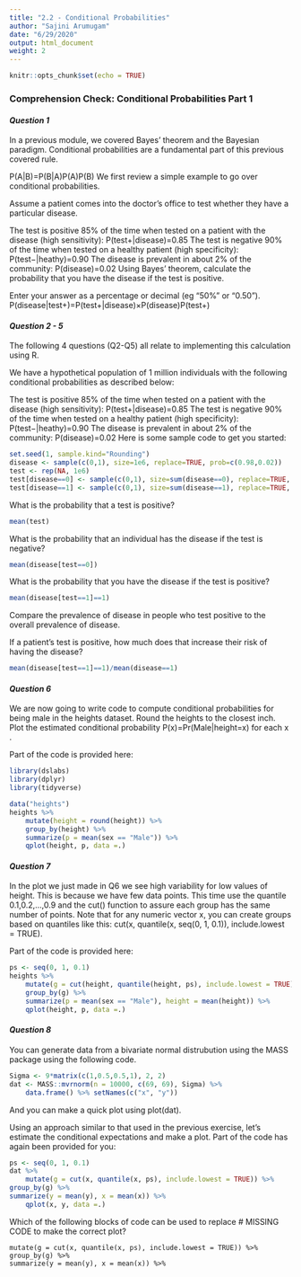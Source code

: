 ```yaml
---
title: "2.2 - Conditional Probabilities"
author: "Sajini Arumugam"
date: "6/29/2020"
output: html_document
weight: 2
---
```


```r
knitr::opts_chunk$set(echo = TRUE)
```  
### **Comprehension Check: Conditional Probabilities Part 1**  

#### *Question 1*   
In a previous module, we covered Bayes' theorem and the Bayesian paradigm. Conditional probabilities are a fundamental part of this previous covered rule.

P(A|B)=P(B|A)P(A)P(B) 
We first review a simple example to go over conditional probabilities.

Assume a patient comes into the doctor’s office to test whether they have a particular disease.

The test is positive 85% of the time when tested on a patient with the disease (high sensitivity):  P(test+|disease)=0.85 
The test is negative 90% of the time when tested on a healthy patient (high specificity):  P(test−|heathy)=0.90 
The disease is prevalent in about 2% of the community:  P(disease)=0.02 
Using Bayes' theorem, calculate the probability that you have the disease if the test is positive.

Enter your answer as a percentage or decimal (eg "50%" or "0.50").
P(disease|test+)=P(test+|disease)×P(disease)P(test+)

#### *Question 2 - 5*  
The following 4 questions (Q2-Q5) all relate to implementing this calculation using R.

We have a hypothetical population of 1 million individuals with the following conditional probabilities as described below:

The test is positive 85% of the time when tested on a patient with the disease (high sensitivity):  P(test+|disease)=0.85 
The test is negative 90% of the time when tested on a healthy patient (high specificity):  P(test−|heathy)=0.90 
The disease is prevalent in about 2% of the community:  P(disease)=0.02 
Here is some sample code to get you started:

```r
set.seed(1, sample.kind="Rounding") 
disease <- sample(c(0,1), size=1e6, replace=TRUE, prob=c(0.98,0.02))
test <- rep(NA, 1e6)
test[disease==0] <- sample(c(0,1), size=sum(disease==0), replace=TRUE, prob=c(0.90,0.10))
test[disease==1] <- sample(c(0,1), size=sum(disease==1), replace=TRUE, prob=c(0.15, 0.85))
```

What is the probability that a test is positive?

```r
mean(test)
```

What is the probability that an individual has the disease if the test is negative?

```r
mean(disease[test==0])
```

What is the probability that you have the disease if the test is positive?

```r
mean(disease[test==1]==1)
```

Compare the prevalence of disease in people who test positive to the overall prevalence of disease.

If a patient's test is positive, how much does that increase their risk of having the disease?

```r
mean(disease[test==1]==1)/mean(disease==1)
```

#### *Question 6*  
We are now going to write code to compute conditional probabilities for being male in the heights dataset. Round the heights to the closest inch. Plot the estimated conditional probability  P(x)=Pr(Male|height=x)  for each  x .

Part of the code is provided here:

```r
library(dslabs)
library(dplyr)
library(tidyverse)

data("heights")
heights %>% 
	mutate(height = round(height)) %>%
	group_by(height) %>%
	summarize(p = mean(sex == "Male")) %>%
	qplot(height, p, data =.)
```

#### *Question 7*  
In the plot we just made in Q6 we see high variability for low values of height. This is because we have few data points. This time use the quantile  0.1,0.2,…,0.9  and the cut() function to assure each group has the same number of points. Note that for any numeric vector x, you can create groups based on quantiles like this: cut(x, quantile(x, seq(0, 1, 0.1)), include.lowest = TRUE).

Part of the code is provided here:

```r
ps <- seq(0, 1, 0.1)
heights %>% 
	mutate(g = cut(height, quantile(height, ps), include.lowest = TRUE)) %>%
	group_by(g) %>%
	summarize(p = mean(sex == "Male"), height = mean(height)) %>%
	qplot(height, p, data =.)
```

#### *Question 8*  
You can generate data from a bivariate normal distrubution using the MASS package using the following code.

```r
Sigma <- 9*matrix(c(1,0.5,0.5,1), 2, 2)
dat <- MASS::mvrnorm(n = 10000, c(69, 69), Sigma) %>%
	data.frame() %>% setNames(c("x", "y"))
```

And you can make a quick plot using plot(dat).

Using an approach similar to that used in the previous exercise, let's estimate the conditional expectations and make a plot. Part of the code has again been provided for you:

```r
ps <- seq(0, 1, 0.1)
dat %>% 
	mutate(g = cut(x, quantile(x, ps), include.lowest = TRUE)) %>%
group_by(g) %>%
summarize(y = mean(y), x = mean(x)) %>%
	qplot(x, y, data =.)
```

Which of the following blocks of code can be used to replace # MISSING CODE to make the correct plot?

```
mutate(g = cut(x, quantile(x, ps), include.lowest = TRUE)) %>%
group_by(g) %>%
summarize(y = mean(y), x = mean(x)) %>%
```

